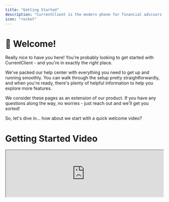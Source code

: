 ```yaml
---
title: "Getting Started"
description: "CurrentClient is the modern phone for financial advisors so you can communicate with your clients without friction or fines."
icon: "rocket"
---
```


# 👋 Welcome!

Really nice to have you here! You're probably looking to get started with CurrentClient - and you're in exactly the right place.

We've packed our help center with everything you need to get up and running smoothly. You can walk through the setup pretty straightforwardly, and when you're ready, there's plenty of helpful information to help you explore more features.

We consider these pages as an extension of our product. If you have any questions along the way, no worries - just reach out and we'll get you sorted!

So, let's dive in... how about we start with a quick welcome video?

# Getting Started Video

<iframe 
  src="https://www.loom.com/embed/580e723027ef4168bd9a8889bccd6796?hideEmbedTopBar=true" 
  width="100%" 
  height={400}
  allowFullScreen
/>

# Your quick start steps

Here's what we'll walk you through to get CurrentClient up and running. It's pretty straightforward and we'll be right here with you:

<Steps>
  <Step title="Signup for a free trial">
    [Create your CurrentClient account](/guides/getting-started/signup) and start your free trial - no commitment required. Explore all the features at your own pace.
  </Step>
  
  <Step title="Install the apps">
    [Download and install the CurrentClient apps](/guides/getting-started/install-apps) on your desktop and mobile devices so you can stay connected anywhere.
  </Step>
  
  <Step title="Register your firm">
    Complete your firm registration and configure your business settings to ensure compliance with industry regulations.
  </Step>
  
  <Step title="Port your number (optional)">
    [Transfer your existing phone number](/guides/porting-number) to CurrentClient if you'd like. Your clients can reach you using the same number they know.
  </Step>
</Steps>

# Ready to get started?

You'll see each step outlined in the left sidebar - work through them at whatever pace feels right for you.

At the bottom of each page, you'll find a link to the next step to keep you moving forward.

Need help along the way? No worries - just reach out and we'll get you sorted!
